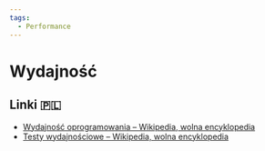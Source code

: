 ```yaml
---
tags:
  - Performance
---
```


# Wydajność

## Linki 🇵🇱

- [Wydajność oprogramowania – Wikipedia, wolna encyklopedia](https://pl.wikipedia.org/wiki/Wydajno%C5%9B%C4%87_oprogramowania)
- [Testy wydajnościowe – Wikipedia, wolna encyklopedia](https://pl.wikipedia.org/wiki/Testy_wydajno%C5%9Bciowe)
